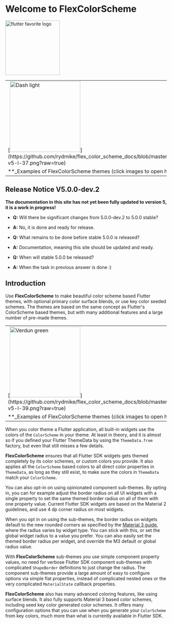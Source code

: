 # Welcome to FlexColorScheme

[<img src="https://rydmike.com/assets_fcsv4/flutter-favorite-logo.png?raw=true?" alt="flutter favorite logo" width="170"/>](https://docs.flutter.dev/development/packages-and-plugins/favorites)

<table>
  <tr>
    <td>[<img src="https://github.com/rydmike/flex_color_scheme_docs/blob/master/docs/images/fcs-v5-l-37.png?raw=true" alt="Dash light" width="220"/>](https://github.com/rydmike/flex_color_scheme_docs/blob/master/docs/images/fcs-v5-l-37.png?raw=true)</td>
    <td>&nbsp;</td>
    <td>[<img src="https://github.com/rydmike/flex_color_scheme_docs/blob/master/docs/images/fcs-v5-d-37.png?raw=true" alt="Dash light" width="220"/>](https://github.com/rydmike/flex_color_scheme_docs/blob/master/docs/images/fcs-v5-d-37.png?raw=true)</td>
    <td>&nbsp;</td>
    <td>[<img src="https://github.com/rydmike/flex_color_scheme_docs/blob/master/docs/images/fcs-v5-l-38.png?raw=true" alt="M3 baseline" width="220"/>](https://github.com/rydmike/flex_color_scheme_docs/blob/master/docs/images/fcs-v5-l-38.png?raw=true)</td>
    <td>&nbsp;</td>
    <td>[<img src="https://github.com/rydmike/flex_color_scheme_docs/blob/master/docs/images/fcs-v5-d-38.png?raw=true" alt="M3 baseline" width="220"/>](https://github.com/rydmike/flex_color_scheme_docs/blob/master/docs/images/fcs-v5-d-38.png?raw=true)</td>
  </tr>
  <tr>
    <td colspan="7"> **_Examples of FlexColorScheme themes (click images to open hires version)_** </td>
  </tr>
</table>

## Release Notice V5.0.0-dev.2

**The documentation in this site has not yet been fully updated to version 5, it is a
work in progress!**

* **Q:** Will there be significant changes from 5.0.0-dev.2 to 5.0.0 stable?
* **A:** No, it is done and ready for release.

* **Q:** What remains to be done before stable 5.0.0 is released?
* **A:** Documentation, meaning this site should be updated and ready.

* **Q:** When will stable 5.0.0 be released?
* **A:** When the task in previous answer is done :)

## Introduction

Use **FlexColorScheme** to make beautiful color scheme based Flutter themes,
with optional primary color surface blends, or use key color seeded schemes.
The themes are based on the same concept as Flutter's ColorScheme based themes,
but with many additional features and a large number of pre-made themes.

<table>
  <tr>
    <td>[<img src="https://github.com/rydmike/flex_color_scheme_docs/blob/master/docs/images/fcs-v5-l-39.png?raw=true" alt="Verdun green" width="220"/>](https://github.com/rydmike/flex_color_scheme_docs/blob/master/docs/images/fcs-v5-l-39.png?raw=true)</td>
    <td>&nbsp;</td>
    <td>[<img src="https://github.com/rydmike/flex_color_scheme_docs/blob/master/docs/images/fcs-v5-d-39.png?raw=true" alt="Verdun green" width="220"/>](https://github.com/rydmike/flex_color_scheme_docs/blob/master/docs/images/fcs-v5-d-39.png?raw=true)</td>
    <td>&nbsp;</td>
    <td>[<img src="https://github.com/rydmike/flex_color_scheme_docs/blob/master/docs/images/fcs-v5-l-40.png?raw=true" alt="Dell genoa" width="220"/>](https://github.com/rydmike/flex_color_scheme_docs/blob/master/docs/images/fcs-v5-l-40.png?raw=true)</td>
    <td>&nbsp;</td>
  <td>[<img src="https://github.com/rydmike/flex_color_scheme_docs/blob/master/docs/images/fcs-v5-d-40.png?raw=true" alt="Dell genoa" width="220"/>](https://github.com/rydmike/flex_color_scheme_docs/blob/master/docs/images/fcs-v5-d-40.png?raw=true)</td>
  </tr>
  <tr>
    <td colspan="7"> **_Examples of FlexColorScheme themes (click images to open hires version)_** </td>
  </tr>
</table>


When you color theme a Flutter application, all built-in widgets use the colors of the
`ColorScheme` in your theme. At least in theory, and it is almost so if you defined your
Flutter ThemeData by using the `ThemeData.from` factory, but even that still misses a few details.

**FlexColorScheme** ensures that all Flutter SDK widgets gets themed completely by its
color schemes, or custom colors you provide. It also applies all the `ColorScheme` based colors
to all direct color properties in `ThemeData`, as long as they still exist, to make sure the colors
in `ThemeData` match your `ColorScheme`.

You can also opt-in on using opinionated component sub-themes.
By opting in, you can for example adjust the border radius on all UI widgets
with a single property to set the same themed border radius on all of them with
one property value. Current Flutter SDK widgets are based on the Material 2 guidelines,
and use 4 dp corner radius on most widgets.

When you opt in on using the sub-themes, the border radius on widgets default
to the new rounded corners as specified by the
[Material 3 guide](https://m3.material.io/), where the
radius varies by widget type. You can stick with this, or set the global widget
radius to a value you prefer. You can also easily set the themed border
radius per widget, and override the M3 default or global radius value.

With **FlexColorScheme** sub-themes you use simple component property values,
no need for verbose Flutter SDK component sub-themes with complicated `ShapeBorder` definitions
to just change the radius. The component sub-themes provide a large amount
of easy to configure options via simple flat properties, instead of complicated
nested ones or the very complicated `MaterialState` callback properties.

**FlexColorScheme** also has many advanced coloring features, like using surface blends. It also
fully supports Material 3 based color schemes, including seed key color generated color schemes.
It offers many configuration options that you can use when you generate your `ColorScheme` from
key colors, much more than what is currently available in Flutter SDK.